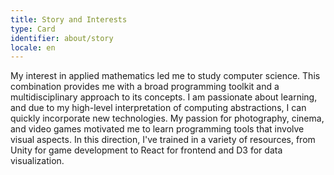 ```yaml
---
title: Story and Interests
type: Card
identifier: about/story
locale: en
---
```


My interest in applied mathematics led me to study computer science. This combination provides me with a broad programming toolkit and a multidisciplinary approach to its concepts. I am passionate about learning, and due to my high-level interpretation of computing abstractions, I can quickly incorporate new technologies. My passion for photography, cinema, and video games motivated me to learn programming tools that involve visual aspects. In this direction, I've trained in a variety of resources, from Unity for game development to React for frontend and D3 for data visualization.